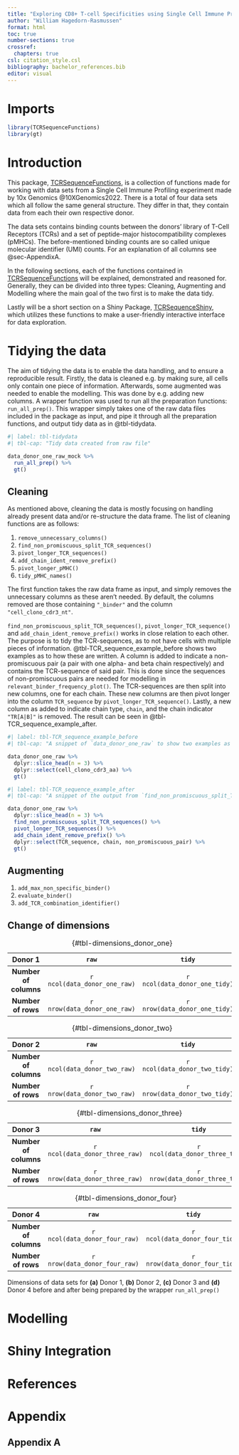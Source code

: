 ```yaml
---
title: "Exploring CD8+ T-cell Specificities using Single Cell Immune Profiling with an Outlook to Reproducible Bio Data Science"
author: "William Hagedorn-Rasmussen"
format: html
toc: true
number-sections: true
crossref:
  chapters: true
csl: citation_style.csl
bibliography: bachelor_references.bib
editor: visual
---
```


# Imports {#sec-Import}

```r
library(TCRSequenceFunctions)
library(gt)
```

# Introduction {#sec-Intro}

This package, [TCRSequenceFunctions](https://github.com/WilliamH-R/TCRSequenceFunctions), is a collection of functions made for working with data sets from a Single Cell Immune Profiling experiment made by 10x Genomics @10XGenomics2022. There is a total of four data sets which all follow the same general structure. They differ in that, they contain data from each their own respective donor.

The data sets contains binding counts between the donors' library of T-Cell Receptors (TCRs) and a set of peptide-major histocompatibility complexes (pMHCs). The before-mentioned binding counts are so called unique molecular identifier (UMI) counts. For an explanation of all columns see @sec-AppendixA.

In the following sections, each of the functions contained in [TCRSequenceFunctions](https://github.com/WilliamH-R/TCRSequenceFunctions) will be explained, demonstrated and reasoned for. Generally, they can be divided into three types: Cleaning, Augmenting and Modelling where the main goal of the two first is to make the data tidy.

Lastly will be a short section on a Shiny Package, [TCRSequenceShiny](https://github.com/WilliamH-R/TCRSequenceShiny), which utilizes these functions to make a user-friendly interactive interface for data exploration.

# Tidying the data {#sec-TidyData}

The aim of tidying the data is to enable the data handling, and to ensure a reproducible result. Firstly, the data is cleaned e.g. by making sure, all cells only contain one piece of information. Afterwards, some augmented was needed to enable the modelling. This was done by e.g. adding new columns. A wrapper function was used to run all the preparation functions: `run_all_prep()`. This wrapper simply takes one of the raw data files included in the package as input, and pipe it through all the preparation functions, and output tidy data as in @tbl-tidydata.

```r
#| label: tbl-tidydata
#| tbl-cap: "Tidy data created from raw file"

data_donor_one_raw_mock %>% 
  run_all_prep() %>% 
  gt()
```

## Cleaning {#sec-CleaningData}

As mentioned above, cleaning the data is mostly focusing on handling already present data and/or re-structure the data frame. The list of cleaning functions are as follows:

1.  `remove_unnecessary_columns()`
2.  `find_non_promiscuous_split_TCR_sequences()`
3.  `pivot_longer_TCR_sequences()`
4.  `add_chain_ident_remove_prefix()`
5.  `pivot_longer_pMHC()`
6.  `tidy_pMHC_names()`

The first function takes the raw data frame as input, and simply removes the unnecessary columns as these aren't needed. By default, the columns removed are those containing `"_binder"` and the column `"cell_clono_cdr3_nt"`.

`find_non_promiscuous_split_TCR_sequences()`, `pivot_longer_TCR_sequence()` and `add_chain_ident_remove_prefix()` works in close relation to each other. The purpose is to tidy the TCR-sequences, as to not have cells with multiple pieces of information. @tbl-TCR_sequence_example_before shows two examples as to how these are written. A column is added to indicate a non-promiscuous pair (a pair with one alpha- and beta chain respectively) and contains the TCR-sequence of said pair. This is done since the sequences of non-promiscuous pairs are needed for modelling in `relevant_binder_frequency_plot()`. The TCR-sequences are then split into new columns, one for each chain. These new columns are then pivot longer into the column `TCR_sequence` by `pivot_longer_TCR_sequence()`. Lastly, a new column as added to indicate chain type, `chain`, and the chain indicator `"TR[A|B]"` is removed. The result can be seen in @tbl-TCR_sequence_example_after.

```r
#| label: tbl-TCR_sequence_example_before
#| tbl-cap: "A snippet of `data_donor_one_raw` to show two examples as to how TCR-sequences are written"

data_donor_one_raw %>% 
  dplyr::slice_head(n = 3) %>%
  dplyr::select(cell_clono_cdr3_aa) %>%
  gt()
```

```r
#| label: tbl-TCR_sequence_example_after
#| tbl-cap: "A snippet of the output from `find_non_promiscuous_split_TCR_sequences()` to show a tidy version of the TCR-sequences"

data_donor_one_raw %>%
  dplyr::slice_head(n = 3) %>%
  find_non_promiscuous_split_TCR_sequences() %>% 
  pivot_longer_TCR_sequences() %>% 
  add_chain_ident_remove_prefix() %>% 
  dplyr::select(TCR_sequence, chain, non_promiscuous_pair) %>%
  gt()
```

## Augmenting {#sec-AugmentingData}

1.  `add_max_non_specific_binder()`
2.  `evaluate_binder()`
3.  `add_TCR_combination_identifier()`

## Change of dimensions

::: {#tbl-dimensions layout-ncol="2"}
|      **Donor 1**      |          **`raw`**           |          **`tidy`**           |
|:------------------:|:------------------------:|:-------------------------:|
| **Number of columns** | `r ncol(data_donor_one_raw)` | `r ncol(data_donor_one_tidy)` |
|  **Number of rows**   | `r nrow(data_donor_one_raw)` | `r nrow(data_donor_one_tidy)` |

: {#tbl-dimensions_donor_one}

|      **Donor 2**      |          **`raw`**           |          **`tidy`**           |
|:------------------:|:------------------------:|:-------------------------:|
| **Number of columns** | `r ncol(data_donor_two_raw)` | `r ncol(data_donor_two_tidy)` |
|  **Number of rows**   | `r nrow(data_donor_two_raw)` | `r nrow(data_donor_two_tidy)` |

: {#tbl-dimensions_donor_two}

|      **Donor 3**      |           **`raw`**            |           **`tidy`**            |
|:-----------------:|:------------------------:|:-------------------------:|
| **Number of columns** | `r ncol(data_donor_three_raw)` | `r ncol(data_donor_three_tidy)` |
|  **Number of rows**   | `r nrow(data_donor_three_raw)` | `r nrow(data_donor_three_tidy)` |

: {#tbl-dimensions_donor_three}

|      **Donor 4**      |           **`raw`**           |           **`tidy`**           |
|:------------------:|:------------------------:|:-------------------------:|
| **Number of columns** | `r ncol(data_donor_four_raw)` | `r ncol(data_donor_four_tidy)` |
|  **Number of rows**   | `r nrow(data_donor_four_raw)` | `r nrow(data_donor_four_tidy)` |

: {#tbl-dimensions_donor_four}

Dimensions of data sets for **(a)** Donor 1, **(b)** Donor 2, **(c)** Donor 3 and **(d)** Donor 4 before and after being prepared by the wrapper `run_all_prep()`
:::

# Modelling {#sec-ModelData}

# Shiny Integration {#sec-Shiny}

# References {.unnumbered}

# Appendix {#sec-Appendix}

## Appendix A {#sec-AppendixA}
